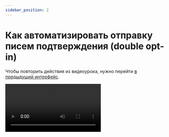 ```yaml
---
sidebar_position: 2
---
```



# Как автоматизировать отправку писем подтверждения (double opt-in)

Чтобы повторить действия из видеоурока, нужно перейти [в предыдущий интерфейс](https://sendsay.ru/account/).

<Video src="https://www.youtube.com/embed/g2AuYJQQD_E" />

У нас есть отдельная статья про то, как настроить эту автоматизацию в новом интерфейсе:

[Как автоматизировать отправку писем подтверждения](https://docs.sendsay.ru/automations/automations-by-time/how-to-automate-confirmation-emails)
